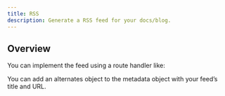 ```yaml
---
title: RSS
description: Generate a RSS feed for your docs/blog.
---
```


## Overview

You can implement the feed using a route handler like:


You can add an alternates object to the metadata object with your feed’s title and URL.

